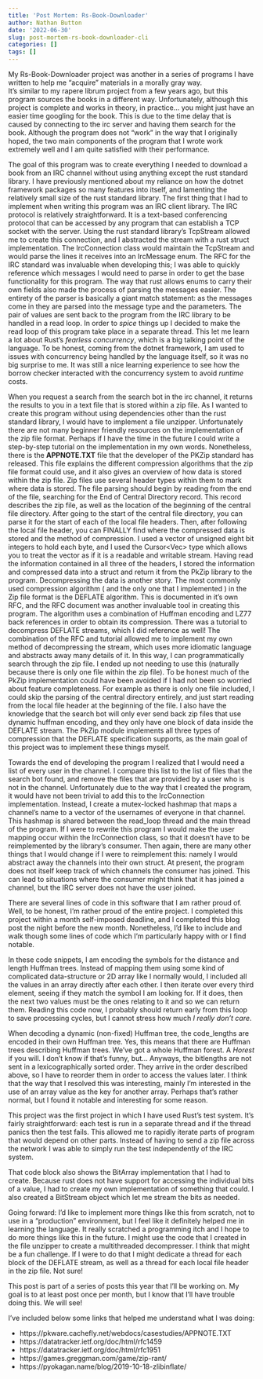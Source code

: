 ```yaml
---
title: 'Post Mortem: Rs-Book-Downloader'
author: Nathan Button
date: '2022-06-30'
slug: post-mortem-rs-book-downloader-cli 
categories: []
tags: []
---
```


My Rs-Book-Downloader project was another in a series of programs I have written to help me "acquire" materials in a morally gray way.  
It's similar to my rapere librum project from a few years ago, but this program sources the books in a different way.
Unfortunately, although this project is complete and works in theory, in practice... you might just have an easier time googling for the book.
This is due to the time delay that is caused by connecting to the irc server and having them search for the book.
Although the program does not "work" in the way that I originally hoped, the two main components of the program that I wrote work extremely well and I am quite satisfied with their performance.

The goal of this program was to create everything I needed to download a book from an IRC channel without using anything except the rust standard library.
I have previously mentioned about my reliance on how the dotnet framework packages so many features into itself, and lamenting the relatively small size of the rust standard library.
The first thing that I had to implement when writing this program was an IRC client library. 
The IRC protocol is relatively straightforward.
It is a text-based conferencing protocol that can be accessed by any program that can establish a TCP socket with the server.
Using the rust standard library's TcpStream allowed me to create this connection, and I abstracted the stream with a rust struct implementation.
The IrcConnection class would maintain the TcpStream and would parse the lines it receives into an IrcMessage enum.
The RFC for the IRC standard was invaluable when developing this; I was able to quickly reference which messages I would need to parse in order to get the base functionality for this program.
The way that rust allows enums to carry their own fields also made the process of parsing the messages easier.
The entirety of the parser is basically a giant match statement: as the messages come in they are parsed into the message type and the parameters.
The pair of values are sent back to the program from the IRC library to be handled in a read loop.
In order to _spice_ things up I decided to make the read loop of this program take place in a separate thread.
This let me learn a lot about Rust's _fearless concurrency_, which is a big talking point of the language.
To be honest, coming from the dotnet framework, I am used to issues with concurrency being handled by the language itself, so it was no big surprise to me.
It was still a nice learning experience to see how the borrow checker interacted with the concurrency system to avoid _runtime_ costs.

When you request a search from the search bot in the irc channel, it returns the results to you in a text file that is stored within a zip file.
As I wanted to create this program without using dependencies other than the rust standard library, I would have to implement a file unzipper.
Unfortunately there are not many beginner friendly resources on the implementation of the zip file format.
Perhaps if I have the time in the future I could write a step-by-step tutorial on the implementation in my own words.
Nonetheless, there is the **APPNOTE.TXT** file that the developer of the PKZip standard has released.
This file explains the different compression algorithms that the zip file format could use, and it also gives an overview of how data is stored within the zip file.
Zip files use several header types within them to mark where data is stored.
The file parsing should begin by reading from the end of the file, searching for the End of Central Directory record.
This record describes the zip file, as well as the location of the beginning of the central file directory.
After going to the start of the central file directory, you can parse it for the start of each of the local file headers.
Then, after following the local file header, you can FINALLY find where the compressed data is stored and the method of compression.
I used a vector of unsigned eight bit integers to hold each byte, and I used the Cursor<Vec<u8>> type which allows you to treat the vector as if it is a readable and writable stream.
Having read the information contained in all three of the headers, I stored the information and compressed data into a struct and return it from the PkZip library to the program.
Decompressing the data is another story.
The most commonly used compression algorithm ( and the only one that I implemented ) in the Zip file format is the DEFLATE algorithm.
This is documented in it's own RFC, and the RFC document was another invaluable tool in creating this program.
The algorithm uses a combination of Huffman encoding and LZ77 back references in order to obtain its compression.
There was a tutorial to decompress DEFLATE streams, which I did reference as well!
The combination of the RFC and tutorial allowed me to implement my own method of decompressing the stream, which uses more idiomatic language and abstracts away many details of it.
In this way, I can programmatically search through the zip file.
I ended up not needing to use this (naturally because there is only one file within the zip file).
To be honest much of the PkZip implementation could have been avoided if I had not been so worried about feature completeness.
For example as there is only one file included, I could skip the parsing of the central directory entirely, and just start reading from the local file header at the beginning of the file.
I also have the knowledge that the search bot will only ever send back zip files that use dynamic huffman encoding, and they only have one block of data inside the DEFLATE stream.
The PkZip module implements all three types of compression that the DEFLATE specification supports, as the main goal of this project was to implement these things myself.

Towards the end of developing the program I realized that I would need a list of every user in the channel.
I compare this list to the list of files that the search bot found, and remove the files that are provided by a user who is not in the channel.
Unfortunately due to the way that I created the program, it would have not been trivial to add this to the IrcConnection implementation.
Instead, I create a mutex-locked hashmap that maps a channel's name to a vector of the usernames of everyone in that channel.
This hashmap is shared between the read_loop thread and the main thread of the program.
If I were to rewrite this program I would make the user mapping occur within the IrcConnection class, so that it doesn't have to be reimplemented by the library's consumer.
Then again, there are many other things that I would change if I were to reimplement this: namely I would abstract away the channels into their own struct.
At present, the program does not itself keep track of which channels the consumer has joined.
This can lead to situations where the consumer might think that it has joined a channel, but the IRC server does not have the user joined.

There are several lines of code in this software that I am rather proud of.
Well, to be honest, I'm rather proud of the entire project.
I completed this project within a month self-imposed deadline, and I completed this blog post the night before the new month.
Nonetheless, I'd like to include and walk though some lines of code which I'm particularly happy with or I find notable.

<script src="https://emgithub.com/embed.js?target=https%3A%2F%2Fgithub.com%2Fnate601%2FRs-Book-Downloader-Cli%2Fblob%2F7eb5740db2aca9dffd3f9c3d9aa29925e894f118%2Fsrc%2Fpkzip.rs%23L990-L1001&style=github&showBorder=on&showLineNumbers=on&showFileMeta=on&showCopy=on"></script>

<script src="https://emgithub.com/embed.js?target=https%3A%2F%2Fgithub.com%2Fnate601%2FRs-Book-Downloader-Cli%2Fblob%2Fmain%2Fsrc%2Fpkzip.rs%23L928-L937&style=github&showBorder=on&showLineNumbers=on&showFileMeta=on&showCopy=on"></script>

<!-- One of the modes a block in a DEFLATE spec stream has is fixed Huffman compression. -->
<!-- In this mode instead of transmitting an encoded Huffman tree, the Huffman tree is built into the decompresser itself. -->
In these code snippets, I am encoding the symbols for the distance and length Huffman trees.
Instead of mapping them using some kind of complicated data-structure or 2D array like I normally would, I included all the values in an array directly after each other.
I then iterate over every third element, seeing if they match the symbol I am looking for.
If it does, then the next two values must be the ones relating to it and so we can return them.
Reading this code now, I probably should return early from this loop to save processing cycles, but I cannot stress how much _I really don't care_.

<script src="https://emgithub.com/embed.js?target=https%3A%2F%2Fgithub.com%2Fnate601%2FRs-Book-Downloader-Cli%2Fblob%2Fmain%2Fsrc%2Fpkzip.rs%23L696-L706&style=github&showBorder=on&showLineNumbers=on&showFileMeta=on&showCopy=on"></script>

When decoding a dynamic (non-fixed) Huffman tree, the code_lengths are encoded in their own Huffman tree.
Yes, this means that there are Huffman trees describing Huffman trees.
We've got a whole Huffman forest.
A _Horest_ if you will.
I don't know if that's funny, but...
Anyways, the bitlengths are not sent in a lexicographically sorted order.
They arrive in the order described above, so I have to reorder them in order to access the values later.
I think that the way that I resolved this was interesting, mainly I'm interested in the use of an array value as the key for another array.
Perhaps that's rather normal, but I found it notable and interesting for some reason.

<script src="https://emgithub.com/embed.js?target=https%3A%2F%2Fgithub.com%2Fnate601%2FRs-Book-Downloader-Cli%2Fblob%2Fmain%2Fsrc%2Fpkzip_test.rs%23L17-L27&style=github&showBorder=on&showLineNumbers=on&showFileMeta=on&showCopy=on"></script>

This project was the first project in which I have used Rust's test system.
It's fairly straightforward: each test is run in a separate thread and if the thread panics then the test fails.
This allowed me to rapidly iterate parts of program that would depend on other parts.
Instead of having to send a zip file across the network I was able to simply run the test independently of the IRC system.

That code block also shows the BitArray implementation that I had to create.
Because rust does not have support for accessing the individual bits of a value, I had to create my own implementation of something that could.
I also created a BitStream object which let me stream the bits as needed.

Going forward: I'd like to implement more things like this from scratch, not to use in a "production" environment, but I feel like it definitely helped me in learning the language.
It really scratched a programming itch and I hope to do more things like this in the future.
I might use the code that I created in the file unzipper to create a multithreaded decompresser.
I think that might be a fun challenge.
If I were to do that I might dedicate a thread for each block of the DEFLATE stream, as well as a thread for each local file header in the zip file.
Not sure!

This post is part of a series of posts this year that I'll be working on.
My goal is to at least post once per month, but I know that I'll have trouble doing this.
We will see!

I've included below some links that helped me understand what I was doing:

- https://pkware.cachefly.net/webdocs/casestudies/APPNOTE.TXT
- https://datatracker.ietf.org/doc/html/rfc1459
- https://datatracker.ietf.org/doc/html/rfc1951
- https://games.greggman.com/game/zip-rant/
- https://pyokagan.name/blog/2019-10-18-zlibinflate/


